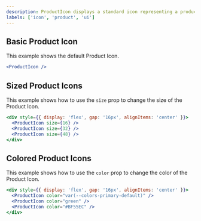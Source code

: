 ```yaml
---
description: ProductIcon displays a standard icon representing a product. It leverages the base Icon component for rendering the SVG, providing a specific product-related visual. This component is designed to be easily integrated and customized through props.
labels: ['icon', 'product', 'ui']
---
```


## Basic Product Icon

This example shows the default Product Icon.

```jsx
<ProductIcon />
```

## Sized Product Icons

This example shows how to use the `size` prop to change the size of the Product Icon.

```jsx
<div style={{ display: 'flex', gap: '16px', alignItems: 'center' }}>
  <ProductIcon size={16} />
  <ProductIcon size={32} />
  <ProductIcon size={48} />
</div>
```

## Colored Product Icons

This example shows how to use the `color` prop to change the color of the Product Icon.

```jsx
<div style={{ display: 'flex', gap: '16px', alignItems: 'center' }}>
  <ProductIcon color="var(--colors-primary-default)" />
  <ProductIcon color="green" />
  <ProductIcon color="#BF55EC" />
</div>